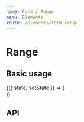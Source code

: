 ---
name: Form / Range
menu: Elements
route: /elements/form-range
---


# Range

## Basic usage

<Playground>
  <State
    initial={{
      value: 50,
      min: 0,
      max: 100,
    }}
  >
    {({ state, setState }) => (
      <div className="range-example">
        <Range {...state} />
      </div>
    )}
  </State>
</Playground>

## API

<Props of={Range} />
